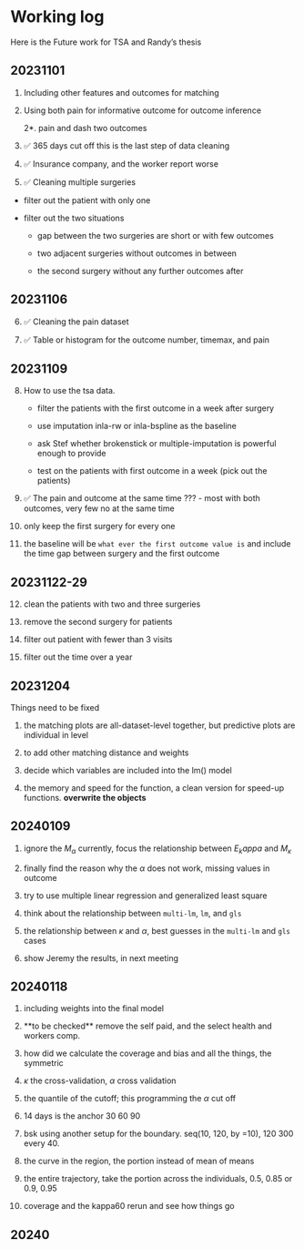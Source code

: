 # Working log {.unnumbered}

Here is the Future work for TSA and Randy's thesis

## 20231101

1.  Including other features and outcomes for matching

2.  Using both pain for informative outcome for outcome inference

    2\*. pain and dash two outcomes

3.  ✅ 365 days cut off this is the last step of data cleaning

4.  ✅ Insurance company, and the worker report worse

5.  ✅ Cleaning multiple surgeries

-   filter out the patient with only one

-   filter out the two situations

    -   gap between the two surgeries are short or with few outcomes

    -   two adjacent surgeries without outcomes in between

    -   the second surgery without any further outcomes after

## 20231106

6.  ✅ Cleaning the pain dataset

7.  ✅ Table or histogram for the outcome number, timemax, and pain

## 20231109

8.  How to use the tsa data.

    -   filter the patients with the first outcome in a week after surgery

    -   use imputation inla-rw or inla-bspline as the baseline

    -   ask Stef whether brokenstick or multiple-imputation is powerful enough to provide

    -   test on the patients with first outcome in a week (pick out the patients)

9.  ✅ The pain and outcome at the same time ??? - most with both outcomes, very few no at the same time

10. only keep the first surgery for every one

11. the baseline will be `what ever the first outcome value is` and include the time gap between surgery and the first outcome

## 20231122-29

12. clean the patients with two and three surgeries

13. remove the second surgery for patients

14. filter out patient with fewer than 3 visits

15. filter out the time over a year

## 20231204

Things need to be fixed

1.  the matching plots are all-dataset-level together, but predictive plots are individual in level

2.  to add other matching distance and weights

3.  decide which variables are included into the lm() model

4.  the memory and speed for the function, a clean version for speed-up functions. **overwrite the objects**

## 20240109

1.  ignore the $M_\alpha$ currently, focus the relationship between $E_kappa$ and $M_\kappa$

2.  finally find the reason why the $\alpha$ does not work, missing values in outcome

3.  try to use multiple linear regression and generalized least square

4.  think about the relationship between `multi-lm`, `lm`, and `gls`

5.  the relationship between $\kappa$ and $\alpha$, best guesses in the `multi-lm` and `gls` cases

6.  show Jeremy the results, in next meeting

## 20240118

1.  including weights into the final model

2.  \*\*to be checked\*\* remove the self paid, and the select health and workers comp.

3.  how did we calculate the coverage and bias and all the things, the symmetric

4.  $\kappa$ the cross-validation, $\alpha$ cross validation

5.  the quantile of the cutoff; this programming the $\alpha$ cut off

6.  14 days is the anchor 30 60 90

7.  bsk using another setup for the boundary. seq(10, 120, by =10), 120 300 every 40.

8.  the curve in the region, the portion instead of mean of means

9.  the entire trajectory, take the portion across the individuals, 0.5, 0.85 or 0.9, 0.95

10. coverage and the kappa60 rerun and see how things go


## 20240